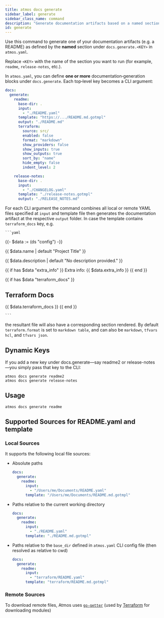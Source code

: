 ```yaml
---
title: atmos docs generate
sidebar_label: generate
sidebar_class_name: command
description: "Generate documentation artifacts based on a named section under `docs.generate` in atmos.yaml"
id: generate
---
```


<Intro>

Use this command to generate one of your documentation artifacts (e.g. a README) as defined by the **named** section under `docs.generate.<KEY>` in `atmos.yaml`.

Replace `<KEY>` with the name of the section you want to run (for example, `readme`, `release-notes`, etc.).

</Intro>

In `atmos.yaml`, you can define **one or more** documentation‐generation blocks under `docs.generate`.  Each top‐level key becomes a CLI argument:

```yaml
docs:
  generate:
    readme:
      base-dir: .
      input:
        - "./README.yaml"
      template: "https://.../README.md.gotmpl"
      output: "./README.md"
      terraform:
        source: src/
        enabled: false
        format: "markdown"
        show_providers: false
        show_inputs: true
        show_outputs: true
        sort_by: "name"
        hide_empty: false
        indent_level: 2

    release-notes:
      base-dir: .
      input:
        - "./CHANGELOG.yaml"
      template: "./release-notes.gotmpl"
      output: "./RELEASE_NOTES.md"
```

For each CLI argument the command combines all local or remote YAML files specified at `input` and template file then generates the documentation artifact at the respective `output` folder. In case the template contains `terraform_docs` key, e.g.

    ```yaml
{{- $data := (ds "config") -}}

{{ $data.name | default "Project Title" }}

{{ $data.description | default "No description provided." }}

{{ if has $data "extra_info" }}
Extra info: {{ $data.extra_info }}
{{ end }}

{{ if has $data "terraform_docs" }}
## Terraform Docs
{{ $data.terraform_docs }}
{{ end }}

    ```
the resultant file will also have a corresponding section rendered. By default `terraform.format` is set to `markdown table`, and can also be `markdown`, `tfvars hcl`, and `tfvars json`.

## Dynamic Keys

If you add a new key under docs.generate—say readme2 or release-notes —you simply pass that key to the CLI:


```shell
atmos docs generate readme2
atmos docs generate release-notes
```

## Usage

<Screengrab title="atmos docs generate --help" slug="atmos-docs-generate--help" />

```shell
atmos docs generate readme
```

## Supported Sources for README.yaml and template

### Local Sources

It supports the following local file sources:

  - Absolute paths

    ```yaml
    docs:
      generate:
        readme:
          input:
            - "/Users/me/Documents/README.yaml"
          template: "/Users/me/Documents/README.md.gotmpl"
    ```

  - Paths relative to the current working directory

    ```yaml
    docs:
      generate:
        readme:
          input:
            - "./README.yaml"
          template: "./README.md.gotmpl"
    ```

  - Paths relative to the `base_dir` defined in `atmos.yaml` CLI config file (then resolved as relative to cwd)

    ```yaml
    docs:
      generate:
        readme:
          input:
            - "terraform/README.yaml"
          template: "terraform/README.md.gotmpl"
    ```

### Remote Sources

To download remote files, Atmos uses [`go-getter`](https://github.com/hashicorp/go-getter)
(used by [Terraform](https://www.terraform.io/) for downloading modules)

